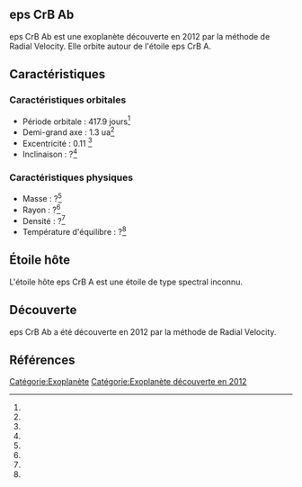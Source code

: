 == eps CrB Ab ==

{{Infobox Exoplanète
| nom = eps CrB Ab
| image = 
| légende = 
| étoile = eps CrB A
| constellation = 
| ascension_droite = 
| déclinaison = 
| distance = ?
| type_spectral = ?
| masse = ?<ref></ref>
| rayon = ?<ref></ref>
| densité = ?<ref></ref>
| gravité = ?<ref></ref>
| température = ?<ref></ref>
| période = 417.9 j<ref></ref>
| demi_grand_axe = 1.3 ua<ref></ref>
| excentricité = 0.11 <ref></ref>
| inclinaison = ?<ref></ref>
| méthode_découverte = Radial Velocity
| date_découverte = 2012
| statut = Confirmée
}}

eps CrB Ab est une exoplanète découverte en 2012 par la méthode de Radial Velocity. Elle orbite autour de l'étoile eps CrB A.

== Caractéristiques ==

=== Caractéristiques orbitales ===
* Période orbitale : 417.9 jours<ref></ref>
* Demi-grand axe : 1.3 ua<ref></ref>
* Excentricité : 0.11 <ref></ref>
* Inclinaison : ?<ref></ref>

=== Caractéristiques physiques ===
* Masse : ?<ref></ref>
* Rayon : ?<ref></ref>
* Densité : ?<ref></ref>
* Température d'équilibre : ?<ref></ref>

== Étoile hôte ==

{{Infobox Étoile
| nom = eps CrB A
| image = 
| légende = 
| constellation = 
| ascension_droite = 
| déclinaison = 
| distance = ?
| type_spectral = ?
| magnitude_absolue = 
| magnitude_apparente = 
| masse = ?<ref></ref>
| rayon = ?<ref></ref>
| température = ?<ref></ref>
| métallicité = ?<ref></ref>
| âge = ?<ref></ref>
}}

L'étoile hôte eps CrB A est une étoile de type spectral inconnu.

== Découverte ==

eps CrB Ab a été découverte en 2012 par la méthode de Radial Velocity.

== Références ==
<references />

[[Catégorie:Exoplanète]]
[[Catégorie:Exoplanète découverte en 2012]]
